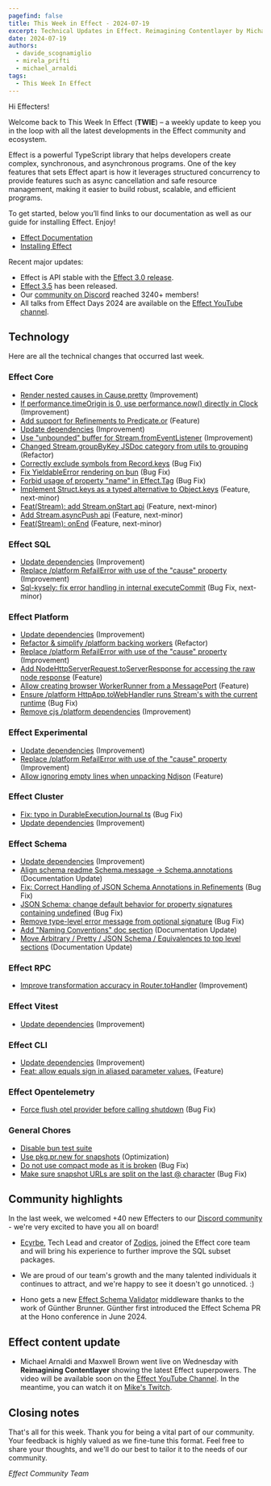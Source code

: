 ```yaml
---
pagefind: false
title: This Week in Effect - 2024-07-19
excerpt: Technical Updates in Effect. Reimagining Contentlayer by Michael Arnaldi and Maxwell Brown.
date: 2024-07-19
authors:
  - davide_scognamiglio
  - mirela_prifti
  - michael_arnaldi
tags:
  - This Week In Effect
---
```



Hi Effecters!

Welcome back to This Week In Effect (**TWIE**) – a weekly update to keep you in the loop with all the latest developments in the Effect community and ecosystem.

Effect is a powerful TypeScript library that helps developers create complex, synchronous, and asynchronous programs. One of the key features that sets Effect apart is how it leverages structured concurrency to provide features such as async cancellation and safe resource management, making it easier to build robust, scalable, and efficient programs.

To get started, below you’ll find links to our documentation as well as our guide for installing Effect. Enjoy!

- [Effect Documentation](/docs/getting-started/introduction/)
- [Installing Effect](/docs/getting-started/installation/)

Recent major updates:

- Effect is API stable with the [Effect 3.0 release](https://effect.website/blog/effect-3.0).
- [Effect 3.5](https://effect.website/blog/effect-3.5) has been released.
- Our [community on Discord](https://discord.gg/effect-ts) reached 3240+ members!
- All talks from Effect Days 2024 are available on the [Effect YouTube channel](https://www.youtube.com/@effect-ts).

## Technology

Here are all the technical changes that occurred last week.

### Effect Core

- [Render nested causes in Cause.pretty](https://github.com/Effect-TS/effect/pull/3246) (Improvement)
- [If performance.timeOrigin is 0, use performance.now() directly in Clock](https://github.com/Effect-TS/effect/pull/3247) (Improvement)
- [Add support for Refinements to Predicate.or](https://github.com/Effect-TS/effect/pull/3250) (Feature)
- [Update dependencies](https://github.com/Effect-TS/effect/pull/3253) (Improvement)
- [Use "unbounded" buffer for Stream.fromEventListener](https://github.com/Effect-TS/effect/pull/3266) (Improvement)
- [Changed Stream.groupByKey JSDoc category from utils to grouping](https://github.com/Effect-TS/effect/pull/3289) (Refactor)
- [Correctly exclude symbols from Record.keys](https://github.com/Effect-TS/effect/pull/3294) (Bug Fix)
- [Fix YieldableError rendering on bun](https://github.com/Effect-TS/effect/pull/3295) (Bug Fix)
- [Forbid usage of property "name" in Effect.Tag](https://github.com/Effect-TS/effect/pull/3288) (Bug Fix)
- [Implement Struct.keys as a typed alternative to Object.keys](https://github.com/Effect-TS/effect/pull/3282) (Feature, next-minor)
- [Feat(Stream): add Stream.onStart api](https://github.com/Effect-TS/effect/pull/3302) (Feature, next-minor)
- [Add Stream.asyncPush api](https://github.com/Effect-TS/effect/pull/3277) (Feature, next-minor)
- [Feat(Stream): onEnd](https://github.com/Effect-TS/effect/pull/3303) (Feature, next-minor)

### Effect SQL

- [Update dependencies](https://github.com/Effect-TS/effect/pull/3253) (Improvement)
- [Replace /platform RefailError with use of the "cause" property](https://github.com/Effect-TS/effect/pull/3260) (Improvement)
- [Sql-kysely: fix error handling in internal executeCommit](https://github.com/Effect-TS/effect/pull/3271) (Bug Fix, next-minor)

### Effect Platform

- [Update dependencies](https://github.com/Effect-TS/effect/pull/3253) (Improvement)
- [Refactor & simplify /platform backing workers](https://github.com/Effect-TS/effect/pull/3255) (Refactor)
- [Replace /platform RefailError with use of the "cause" property](https://github.com/Effect-TS/effect/pull/3260) (Improvement)
- [Add NodeHttpServerRequest.toServerResponse for accessing the raw node response](https://github.com/Effect-TS/effect/pull/3265) (Feature)
- [Allow creating browser WorkerRunner from a MessagePort](https://github.com/Effect-TS/effect/pull/3263) (Feature)
- [Ensure /platform HttpApp.toWebHandler runs Stream's with the current runtime](https://github.com/Effect-TS/effect/pull/3278) (Bug Fix)
- [Remove cjs /platform dependencies](https://github.com/Effect-TS/effect/pull/3281) (Improvement)

### Effect Experimental

- [Update dependencies](https://github.com/Effect-TS/effect/pull/3253) (Improvement)
- [Replace /platform RefailError with use of the "cause" property](https://github.com/Effect-TS/effect/pull/3260) (Improvement)
- [Allow ignoring empty lines when unpacking Ndjson](https://github.com/Effect-TS/effect/pull/3259) (Feature)

### Effect Cluster

- [Fix: typo in DurableExecutionJournal.ts](https://github.com/Effect-TS/effect/pull/3174) (Bug Fix)
- [Update dependencies](https://github.com/Effect-TS/effect/pull/3253) (Improvement)

### Effect Schema

- [Update dependencies](https://github.com/Effect-TS/effect/pull/3253) (Improvement)
- [Align schema readme Schema.message -> Schema.annotations](https://github.com/Effect-TS/effect/pull/3261) (Documentation Update)
- [Fix: Correct Handling of JSON Schema Annotations in Refinements](https://github.com/Effect-TS/effect/pull/3284) (Bug Fix)
- [JSON Schema: change default behavior for property signatures containing undefined](https://github.com/Effect-TS/effect/pull/3287) (Bug Fix)
- [Remove type-level error message from optional signature](https://github.com/Effect-TS/effect/pull/3291) (Bug Fix)
- [Add "Naming Conventions" doc section](https://github.com/Effect-TS/effect/pull/3298) (Documentation Update)
- [Move Arbitrary / Pretty / JSON Schema / Equivalences to top level sections](https://github.com/Effect-TS/effect/pull/3300) (Documentation Update)

### Effect RPC

- [Improve transformation accuracy in Router.toHandler](https://github.com/Effect-TS/effect/pull/3251) (Improvement)

### Effect Vitest

- [Update dependencies](https://github.com/Effect-TS/effect/pull/3253) (Improvement)

### Effect CLI

- [Update dependencies](https://github.com/Effect-TS/effect/pull/3253) (Improvement)
- [Feat: allow equals sign in aliased parameter values.](https://github.com/Effect-TS/effect/pull/2755) (Feature)

### Effect Opentelemetry

- [Force flush otel provider before calling shutdown](https://github.com/Effect-TS/effect/pull/3254) (Bug Fix)

### General Chores

- [Disable bun test suite](https://github.com/Effect-TS/effect/pull/3264)
- [Use pkg.pr.new for snapshots](https://github.com/Effect-TS/effect/pull/3269) (Optimization)
- [Do not use compact mode as it is broken](https://github.com/Effect-TS/effect/pull/3273) (Bug Fix)
- [Make sure snapshot URLs are split on the last @ character](https://github.com/Effect-TS/effect/pull/3274) (Bug Fix)

## Community highlights

In the last week, we welcomed +40 new Effecters to our [Discord community](https://discord.gg/effect-ts) - we're very excited to have you all on board!

- [Ecyrbe](https://x.com/ecyrbedev), Tech Lead and creator of [Zodios](https://www.zodios.org), joined the Effect core team and will bring his experience to further improve the SQL subset packages.

  <Tweet id="1812428828305727774" />

- We are proud of our team's growth and the many talented individuals it continues to attract, and we're happy to see it doesn't go unnoticed. :)

  <Tweet id="1812468384388325400" />

- Hono gets a new [Effect Schema Validator](https://github.com/honojs/middleware/tree/main/packages/effect-validator) middleware thanks to the work of Günther Brunner. Günther first introduced the Effect Schema PR at the Hono conference in June 2024.

  <Tweet id="1813170312181391402" />

## Effect content update

- Michael Arnaldi and Maxwell Brown went live on Wednesday with **Reimagining Contentlayer** showing the latest Effect superpowers. The video will be available soon on the [Effect YouTube Channel](https://www.youtube.com/@effect-ts). In the meantime, you can watch it on [Mike's Twitch](https://www.twitch.tv/videos/2200003412).

  <Tweet id="1813577116807840012" />

## Closing notes

That's all for this week. Thank you for being a vital part of our community. Your feedback is highly valued as we fine-tune this format. Feel free to share your thoughts, and we'll do our best to tailor it to the needs of our community.

_Effect Community Team_
